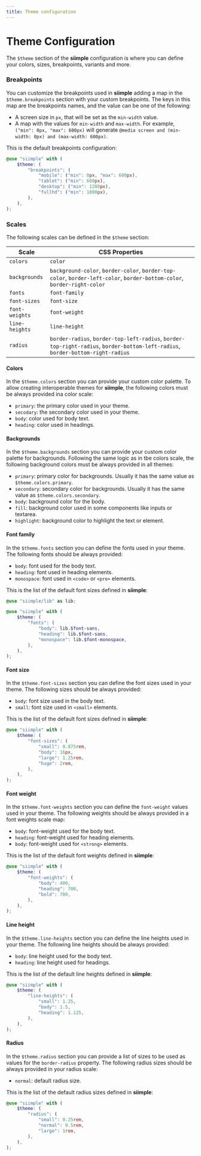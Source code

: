 ```yaml
---
title: Theme configuration
---
```


# Theme Configuration

The `$theme` section of the **siimple** configuration is where you can define your colors, sizes, breakpoints, variants and more.


### Breakpoints

You can customize the breakpoints used in **siimple** adding a map in the `$theme.breakpoints` section with your custom breakpoints. The keys in this map are the breakpoints names, and the value can be one of the following:

- A screen size in `px`, that will be set as the `min-width` value.
- A map with the values for `min-width` and `max-width`. For example, `("min": 0px, "max": 600px)` will generate `@media screen and (min-width: 0px) and (max-width: 600px)`.

This is the default breakpoints configuration: 

```scss
@use "siimple" with (
    $theme: (
        "breakpoints": (
            "mobile": ("min": 0px, "max": 600px),
            "tablet": ("min": 600px),
            "desktop": ("min": 1200px),
            "fullhd": ("min": 1800px),
        ),
    ),
);
```

### Scales

The following scales can be defined in the `$theme` section:

| Scale | CSS Properties |
|-------|----------------|
| `colors` | `color` |
| `backgrounds` | `background-color`, `border-color`, `border-top-color`, `border-left-color`, `border-bottom-color`, `border-right-color` |
| `fonts` | `font-family` |
| `font-sizes` | `font-size` |
| `font-weights` | `font-weight` |
| `line-heights` | `line-height` |
| `radius` | `border-radius`, `border-top-left-radius`, `border-top-right-radius`, `border-bottom-left-radius`, `border-bottom-right-radius` |


#### Colors

In the `$theme.colors` section you can provide your custom color palette. To allow creating interoperable themes for **siimple**, the following colors must be always provided ina color scale:

- `primary`: the primary color used in your theme.
- `secodary`: the secondary color used in your theme.
- `body`: color used for body text.
- `heading`: color used in headings.


#### Backgrounds

In the `$theme.backgrounds` section you can provide your custom color palette for backgrounds. Following the same logic as in tbe colors scale, the following background colors must be always provided in all themes:

- `primary`: primary color for backgrounds. Usually it has the same value as `$theme.colors.primary`.
- `secondary`: secondary color for backgrounds. Usually it has the same value as `$theme.colors.secondary`.
- `body`: background color for the body.
- `fill`: background color used in some components like inputs or textarea.
- `highlight`: background color to highlight the text or element.


#### Font family

In the `$theme.fonts` section you can define the fonts used in your theme. The following fonts should be always provided: 

- `body`: font used for the body text.
- `heading`: font used in heading elements. 
- `monospace`: font used in `<code>` or `<pre>` elements.

This is the list of the default font sizes defined in **siimple**: 

```scss
@use "siimple/lib" as lib;

@use "siimple" with (
    $theme: (
        "fonts": (
            "body": lib.$font-sans,
            "heading": lib.$font-sans,
            "monospace": lib.$font-monospace,
        ),
    ),
);
```


#### Font size

In the `$theme.font-sizes` section you can define the font sizes used in your theme. The following sizes should be always provided: 

- `body`: font size used in the body text.
- `small`: font size used in `<small>` elements.

This is the list of the default font sizes defined in **siimple**: 

```scss
@use "siimple" with (
    $theme: (
        "font-sizes": (
            "small": 0.875rem,
            "body": 16px,
            "large": 1.25rem,
            "huge": 2rem,
        ),
    ),
);
```

#### Font weight

In the `$theme.font-weights` section you can define the `font-weight` values used in your theme. The following weights should be always provided in a font weights scale map: 

- `body`: font-weight used for the body text.
- `heading`: font-weight used for heading elements.
- `body`: font-weight used for `<strong>` elements.

This is the list of the default font weights defined in **siimple**: 

```scss
@use "siimple" with (
    $theme: (
        "font-weights": (
            "body": 400,
            "heading": 700,
            "bold": 700,
        ),
    ),
);
```


#### Line height

In the `$theme.line-heights` section you can define the line heights used in your theme. The following line heights should be always provided:

- `body`: line height used for the body text.
- `heading`: line height used for headings.

This is the list of the default line heights defined in **siimple**: 

```scss
@use "siimple" with (
    $theme: (
        "line-heights": (
            "small": 1.25,
            "body": 1.5,
            "heading": 1.125,
        ),
    ),
);
```


#### Radius

In the `$theme.radius` section you can provide a list of sizes to be used as values for the `border-radius` property. The following radius sizes should be always provided in your radius scale:

- `normal`: default radius size.

This is the list of the default radius sizes defined in **siimple**: 

```scss
@use "siimple" with (
    $theme: (
        "radius": (
            "small": 0.25rem,
            "normal": 0.5rem,
            "large": 1rem,
        ),
    ),
);
```
